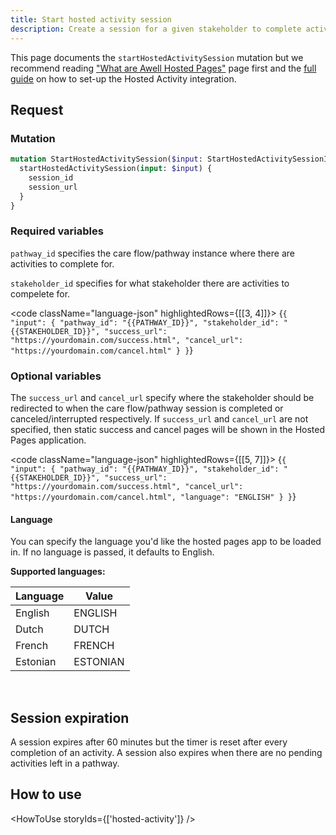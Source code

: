 ```yaml
---
title: Start hosted activity session
description: Create a session for a given stakeholder to complete activities via the Awell Hosted Activity page
---
```


This page documents the `startHostedActivitySession` mutation but we recommend reading ["What are Awell Hosted Pages"](/awell-orchestration/docs/activities/awell-hosted-pages/what-are-awell-hosted-pages) page first and the [full guide](/awell-orchestration/docs/activities/awell-hosted-pages/hosted-activity-guide) on how to set-up the Hosted Activity integration.

## Request

### Mutation

```graphql
mutation StartHostedActivitySession($input: StartHostedActivitySessionInput!) {
  startHostedActivitySession(input: $input) {
    session_id
    session_url
  }
}
```

### Required variables

`pathway_id` specifies the care flow/pathway instance where there are activities to complete for.

`stakeholder_id` specifies for what stakeholder there are activities to compelete for.

<code className="language-json" highlightedRows={[[3, 4]]}>
  {`
{
  "input": {
    "pathway_id": "{{PATHWAY_ID}}",
    "stakeholder_id": "{{STAKEHOLDER_ID}}",
    "success_url": "https://yourdomain.com/success.html",
    "cancel_url": "https://yourdomain.com/cancel.html"
  }
}
`}
</code>

### Optional variables

The `success_url` and `cancel_url` specify where the stakeholder should be redirected to when the care flow/pathway session is completed or canceled/interrupted respectively. If `success_url` and `cancel_url` are not specified, then static success and cancel pages will be shown in the Hosted Pages application.

<code className="language-json" highlightedRows={[[5, 7]]}>
  {`
{
  "input": {
    "pathway_id": "{{PATHWAY_ID}}",
    "stakeholder_id": "{{STAKEHOLDER_ID}}",
    "success_url": "https://yourdomain.com/success.html",
    "cancel_url": "https://yourdomain.com/cancel.html",
    "language": "ENGLISH"
  }
}
`}
</code>
<br />

#### Language

You can specify the language you'd like the hosted pages app to be loaded in. If no language is passed, it defaults to English.

**Supported languages:**

<div className="table-wrapper">
  <table>
    <thead>
      <tr>
        <th>Language</th>
        <th>Value</th>
      </tr>
    </thead>
    <tbody>
      <tr>
        <td>English</td>
        <td>ENGLISH</td>
      </tr>
      <tr>
        <td>Dutch</td>
        <td>DUTCH</td>
      </tr>
      <tr>
        <td>French</td>
        <td>FRENCH</td>
      </tr>
      <tr>
        <td>Estonian</td>
        <td>ESTONIAN</td>
      </tr>
    </tbody>
  </table>
</div>

<br />

## Session expiration

A session expires after 60 minutes but the timer is reset after every completion of an activity. A session also expires when there are no pending activities left in a pathway.

## How to use

<HowToUse storyIds={['hosted-activity']} />
